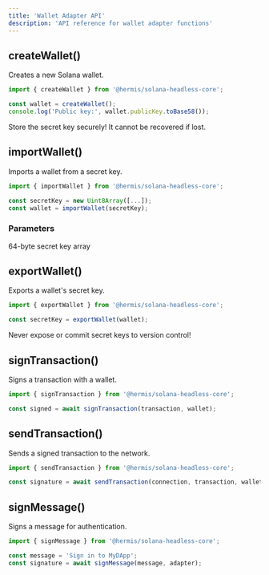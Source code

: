 ```yaml
---
title: 'Wallet Adapter API'
description: 'API reference for wallet adapter functions'
---
```


## createWallet()

Creates a new Solana wallet.

```typescript
import { createWallet } from '@hermis/solana-headless-core';

const wallet = createWallet();
console.log('Public key:', wallet.publicKey.toBase58());
```

<Warning>
Store the secret key securely! It cannot be recovered if lost.
</Warning>

## importWallet()

Imports a wallet from a secret key.

```typescript
import { importWallet } from '@hermis/solana-headless-core';

const secretKey = new Uint8Array([...]);
const wallet = importWallet(secretKey);
```

### Parameters

<ParamField path="secretKey" type="Uint8Array" required>
  64-byte secret key array
</ParamField>

## exportWallet()

Exports a wallet's secret key.

```typescript
import { exportWallet } from '@hermis/solana-headless-core';

const secretKey = exportWallet(wallet);
```

<Warning>
Never expose or commit secret keys to version control!
</Warning>

## signTransaction()

Signs a transaction with a wallet.

```typescript
import { signTransaction } from '@hermis/solana-headless-core';

const signed = await signTransaction(transaction, wallet);
```

## sendTransaction()

Sends a signed transaction to the network.

```typescript
import { sendTransaction } from '@hermis/solana-headless-core';

const signature = await sendTransaction(connection, transaction, wallet);
```

## signMessage()

Signs a message for authentication.

```typescript
import { signMessage } from '@hermis/solana-headless-core';

const message = 'Sign in to MyDApp';
const signature = await signMessage(message, adapter);
```
